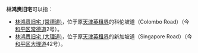 '''林鸿赉旧宅'''可以指：

* [[林鸿赉旧宅_(常德道)|林鸿赉旧宅 (常德道)]]，位于原[[天津英租界|天津英租界]]的科伦坡道（Colombo Road）（今[[和平区_(天津市)|和平区]][[常德道|常德道]]2号）。
* [[林鸿赉旧宅_(大理道)|林鸿赉旧宅 (大理道)]]，位于原[[天津英租界|天津英租界]]的新加坡道（Singapore Road）（今[[和平区_(天津市)|和平区]][[大理道|大理道]]42号）。

{{Disambiguation|L|Cat=五字名人故居消歧义}}